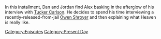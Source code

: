 {{DEFAULTSORT:
    #_EPISODE_0876:December 8, 2023
}}{{Episode
    | title           = December 8, 2023
    | caption         = Listen to this episode on [https://knowledgefight.libsyn.com/876-december-8-2023 Libsyn] [None Spotify], Read the [[Transcript/876: December 8, 2023|Unofficial Transcript]]
    | episodeNumber   = 876
    | length          = 02:16:35
    | airDate         = December 11, 2023
    | coverageDate    = December 8, 2023
    | episodeType     = [[:Category:Present Day|Present Day]]
    | appearance      = [[John Kerry]], [[Owen Shroyer]], [[Vladimir Putin]], [[Tucker Carlson]], [[Donald Trump]], [[Brian Stelter]]
    | previousEpisode = [[875: The Most Important Man In The World]]
    | nextEpisode     = [[877: A Philosophy For Curiosity]]
}}

{{Stub}}

In this installment, Dan and Jordan find Alex basking in the afterglow of his interview with [[Tucker Carlson]]. He decides to spend his time interviewing a recently-released-from-jail [[Owen Shroyer]] and then explaining what Heaven is really like.

[[Category:Episodes]]
[[Category:Present Day]]
